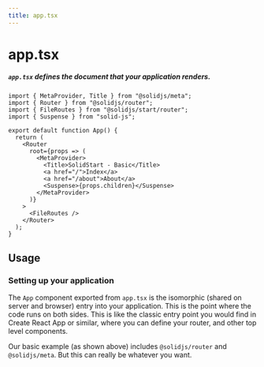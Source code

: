 ```yaml
---
title: app.tsx
---
```


# app.tsx

##### `app.tsx` defines the document that your application renders.

<div class="text-lg">

```tsx twoslash
import { MetaProvider, Title } from "@solidjs/meta";
import { Router } from "@solidjs/router";
import { FileRoutes } from "@solidjs/start/router";
import { Suspense } from "solid-js";

export default function App() {
  return (
    <Router
      root={props => (
        <MetaProvider>
          <Title>SolidStart - Basic</Title>
          <a href="/">Index</a>
          <a href="/about">About</a>
          <Suspense>{props.children}</Suspense>
        </MetaProvider>
      )}
    >
      <FileRoutes />
    </Router>
  );
}
```

</div>

<table-of-contents></table-of-contents>

## Usage

### Setting up your application

The `App` component exported from `app.tsx` is the isomorphic (shared on server and browser) entry into your application. This is the point where the code runs on both sides. This is like the classic entry point you would find in Create React App or similar, where you can define your router, and other top level components.

Our basic example (as shown above) includes `@solidjs/router` and `@solidjs/meta`. But this can really be whatever you want.
